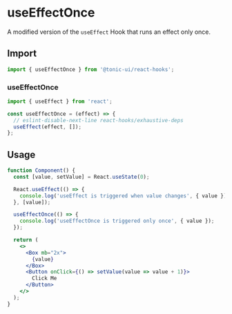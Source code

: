 # useEffectOnce

A modified version of the `useEffect` Hook that runs an effect only once.

## Import

```js
import { useEffectOnce } from '@tonic-ui/react-hooks';
```

### useEffectOnce

```js
import { useEffect } from 'react';

const useEffectOnce = (effect) => {
  // eslint-disable-next-line react-hooks/exhaustive-deps
  useEffect(effect, []);
};
```

## Usage

```jsx
function Component() {
  const [value, setValue] = React.useState(0);

  React.useEffect(() => {
    console.log('useEffect is triggered when value changes', { value });
  }, [value]);

  useEffectOnce(() => {
    console.log('useEffectOnce is triggered only once', { value });
  });

  return (
    <>
      <Box mb="2x">
        {value}
      </Box>
      <Button onClick={() => setValue(value => value + 1)}>
        Click Me
      </Button>
    </>
  );
}
```
